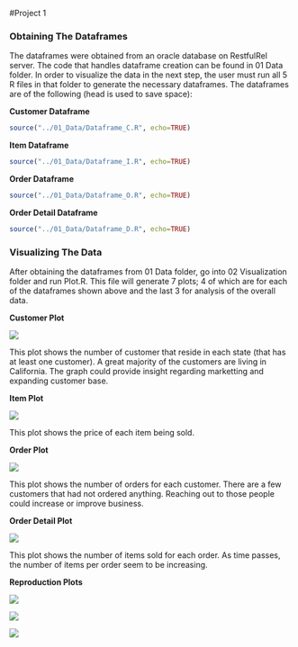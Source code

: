 #Project 1

### **Obtaining The Dataframes**

The dataframes were obtained from an oracle database on RestfulRel server. The code that handles dataframe creation can be found in 01 Data folder. In order to visualize the data in the next step, the user must run all 5 R files in that folder to generate the necessary dataframes.
The dataframes are of the following (head is used to save space):

**Customer Dataframe**

```r
source("../01_Data/Dataframe_C.R", echo=TRUE)
```

**Item Dataframe**

```r
source("../01_Data/Dataframe_I.R", echo=TRUE)
```

**Order Dataframe**

```r
source("../01_Data/Dataframe_O.R", echo=TRUE)
```

**Order Detail Dataframe**

```r
source("../01_Data/Dataframe_D.R", echo=TRUE)
```

### **Visualizing The Data**

After obtaining the dataframes from 01 Data folder, go into 02 Visualization folder and run Plot.R. This file will generate 7 plots; 4 of which are for each of the dataframes shown above and the last 3 for analysis of the overall data.

**Customer Plot**

![](./../02_Visualizations/PlotC.png)

This plot shows the number of customer that reside in each state (that has at least one customer). A great majority of the customers are living in California. The graph could provide insight regarding marketting and expanding customer base.

**Item Plot**

![](./../02_Visualizations/PlotI.png)

This plot shows the price of each item being sold. 

**Order Plot**

![](./../02_Visualizations/PlotO.png)

This plot shows the number of orders for each customer. There are a few customers that had not ordered anything. Reaching out to those people could increase or improve business.

**Order Detail Plot**

![](./../02_Visualizations/PlotD.png)

This plot shows the number of items sold for each order. As time passes, the number of items per order seem to be increasing.

**Reproduction Plots**

![](./../02_Visualizations/Plot1.png)

![](./../02_Visualizations/Plot2.png)

![](./../02_Visualizations/Plot3.png)